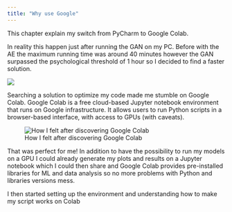 ```yaml
---
title: "Why use Google"
---
```


This chapter explain my switch from PyCharm to Google Colab.

In reality this happen just after running the GAN on my PC. Before with the AE the maximum running time was around 40 minutes however the GAN surpassed the psychological threshold of 1 hour so I decided to find a faster solution.

![](skeleton.jpg)

Searching a solution to optimize my code made me stumble on Google Colab. Google Colab is a free cloud-based Jupyter notebook environment that runs on Google infrastructure. It allows users to run Python scripts in a browser-based interface, with access to GPUs (with caveats).

![How I felt after discovering Google Colab](hulk%20gpu.png)

That was perfect for me! In addition to have the possibility to run my models on a GPU I could already generate my plots and results on a Jupyter notebook which I could then share and Google Colab provides pre-installed libraries for ML and data analysis so no more problems with Python and libraries versions mess.

I then started setting up the environment and understanding how to make my script works on Colab
